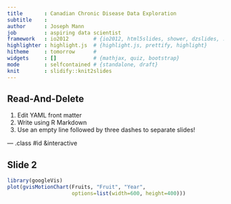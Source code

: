 ```yaml
---
title       : Canadian Chronic Disease Data Exploration
subtitle    : 
author      : Joseph Mann 
job         : aspiring data scientist
framework   : io2012        # {io2012, html5slides, shower, dzslides, ...}
highlighter : highlight.js  # {highlight.js, prettify, highlight}
hitheme     : tomorrow      # 
widgets     : []            # {mathjax, quiz, bootstrap}
mode        : selfcontained # {standalone, draft}
knit        : slidify::knit2slides
---
```


## Read-And-Delete

1. Edit YAML front matter
2. Write using R Markdown
3. Use an empty line followed by three dashes to separate slides!

--- .class #id &interactive

## Slide 2

```r
library(googleVis)
plot(gvisMotionChart(Fruits, "Fruit", "Year",
                     options=list(width=600, height=400)))
```


